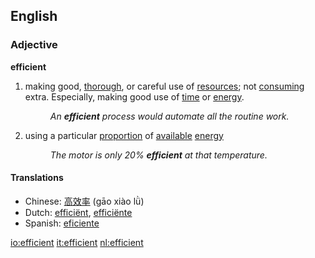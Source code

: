 ==English==
===Adjective===
'''efficient'''

#making good, [[thorough]], or careful use of [[resources]]; not [[consuming]] extra.  Especially, making good use of [[time]] or [[energy]].
#:''An '''efficient''' process would automate all the routine work.''
#using a particular [[proportion]] of [[available]] [[energy]]
#:''The motor is only 20% '''efficient''' at that temperature.''

====Translations====
*Chinese: [[高效率]] (gāo xiào lǜ)
*Dutch: [[efficiënt]], [[efficiënte]]
*Spanish: [[eficiente]]

[[io:efficient]]
[[it:efficient]]
[[nl:efficient]]